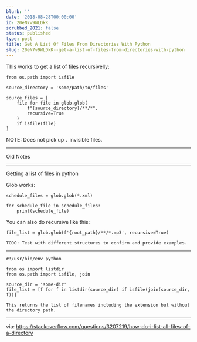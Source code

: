 ```yaml
---
blurb: ''
date: '2018-08-28T00:00:00'
id: 20eN7v9WLDkK
scrubbed_2021: false
status: published
type: post
title: Get A List Of Files From Directories With Python
slug: 20eN7v9WLDkK--get-a-list-of-files-from-directories-with-python
---
```


This works to get a list of files recursivelly: 


    from os.path import isfile

    source_directory = 'some/path/to/files'

    source_files = [
        file for file in glob.glob(
            f"{source_directory}/**/*",
            recursive=True
        )
        if isfile(file)
    ]

NOTE: Does not pick up `.` invisible files. 






---

Old Notes

---

Getting a list of files in python 

Glob works:

    
    schedule_files = glob.glob(*.xml)
    
    for schedule_file in schedule_files:
        print(schedule_file)


You can also do recursive like this:

    file_list = glob.glob(f'{root_path}/**/*.mp3', recursive=True)
    
    TODO: Test with different structures to confirm and provide examples. 
    
        



--------------------------------------------------------------------------------

    #!/usr/bin/env python
    
    from os import listdir
    from os.path import isfile, join
    
    source_dir = 'some-dir'
    file_list = [f for f in listdir(source_dir) if isfile(join(source_dir, f))]
    
    This returns the list of filenames including the extension but without the directory path.
    
    
    
---

via: https://stackoverflow.com/questions/3207219/how-do-i-list-all-files-of-a-directory
